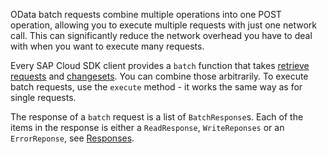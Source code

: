 OData batch requests combine multiple operations into one POST operation, allowing you to execute multiple requests with just one network call.
This can significantly reduce the network overhead you have to deal with when you want to execute many requests.

Every SAP Cloud SDK client provides a `batch` function that takes [retrieve requests](#retrieve-request) and [changesets](#changeset).
You can combine those arbitrarily.
To execute batch requests, use the `execute` method - it works the same way as for single requests.

The response of a `batch` request is a list of `BatchResponse`s.
Each of the items in the response is either a `ReadResponse`, `WriteReponses` or an `ErrorReponse`, see [Responses](#responses).
